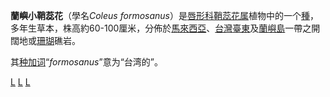 {{Speciesbox
| taxon = Coleus formosanus
| binomial_authority = [[早田文藏|Hayata]], 1906
}}

'''蘭嶼小鞘蕊花'''（學名''Coleus formosanus''）是[[唇形科|唇形科]][[鞘蕊花属|鞘蕊花属]]植物中的一个[[種|種]]，多年生草本，株高約60-100厘米，分佈於[[馬來西亞|馬來西亞]]、[[台灣|台灣]][[臺東縣|臺東]]及[[蘭嶼島|蘭嶼島]]一帶之開闊地或[[珊瑚|珊瑚]]礁岩。

其[[种加词|种加词]]“''formosanus''”意为“台湾的”。

{{taxonbar}}
[[Category:马刺花属|L]]
[[Category:台灣植物|L]]
[[Category:1906年描述的植物|L]]